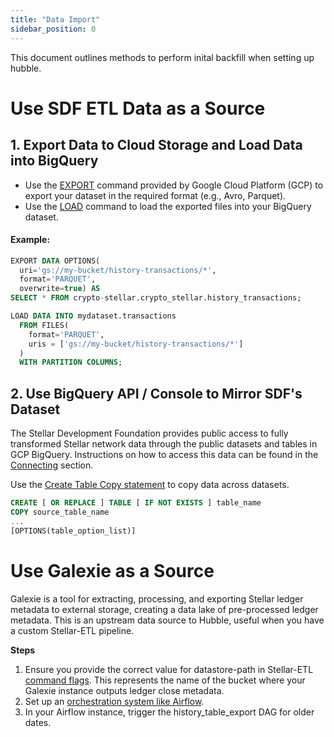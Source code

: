 ```yaml
---
title: "Data Import"
sidebar_position: 0
---
```


This document outlines methods to perform inital backfill when setting up hubble.

# Use SDF ETL Data as a Source

## 1. Export Data to Cloud Storage and Load Data into BigQuery

- Use the [EXPORT](https://cloud.google.com/bigquery/docs/reference/standard-sql/export-statements) command provided by Google Cloud Platform (GCP) to export your dataset in the required format (e.g., Avro, Parquet).
- Use the [LOAD](https://cloud.google.com/bigquery/docs/reference/standard-sql/load-statements) command to load the exported files into your BigQuery dataset.

#### Example:

```sql
EXPORT DATA OPTIONS(
  uri='gs://my-bucket/history-transactions/*',
  format='PARQUET',
  overwrite=true) AS
SELECT * FROM crypto-stellar.crypto_stellar.history_transactions;

LOAD DATA INTO mydataset.transactions
  FROM FILES(
    format='PARQUET',
    uris = ['gs://my-bucket/history-transactions/*']
  )
  WITH PARTITION COLUMNS;
```

## 2. Use BigQuery API / Console to Mirror SDF's Dataset

The Stellar Development Foundation provides public access to fully transformed Stellar network data through the public datasets and tables in GCP BigQuery. Instructions on how to access this data can be found in the [Connecting](../../developer-guide/connecting-to-bigquery/README.mdx) section.

Use the [Create Table Copy statement](https://cloud.google.com/bigquery/docs/reference/standard-sql/data-definition-language#create_table_copy) to copy data across datasets.

```sql
CREATE [ OR REPLACE ] TABLE [ IF NOT EXISTS ] table_name
COPY source_table_name
...
[OPTIONS(table_option_list)]
```

# Use Galexie as a Source

Galexie is a tool for extracting, processing, and exporting Stellar ledger metadata to external storage, creating a data lake of pre-processed ledger metadata. This is an upstream data source to Hubble, useful when you have a custom Stellar-ETL pipeline.

**Steps**

1. Ensure you provide the correct value for datastore-path in Stellar-ETL [command flags](https://github.com/stellar/stellar-etl/tree/master?tab=readme-ov-file#common-flags). This represents the name of the bucket where your Galexie instance outputs ledger close metadata.
2. Set up an [orchestration system like Airflow](../../developer-guide/scheduling-and-orchestration/getting-started.mdx).
3. In your Airflow instance, trigger the history_table_export DAG for older dates.
